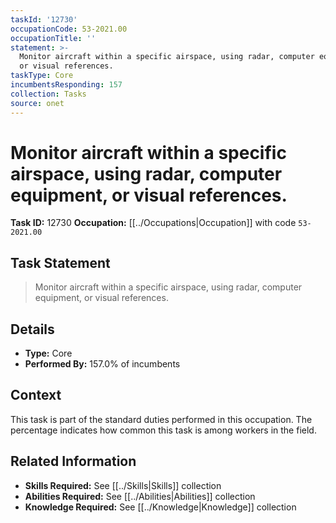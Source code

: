 ```yaml
---
taskId: '12730'
occupationCode: 53-2021.00
occupationTitle: ''
statement: >-
  Monitor aircraft within a specific airspace, using radar, computer equipment,
  or visual references.
taskType: Core
incumbentsResponding: 157
collection: Tasks
source: onet
---
```

# Monitor aircraft within a specific airspace, using radar, computer equipment, or visual references.

**Task ID:** 12730
**Occupation:** [[../Occupations|Occupation]] with code `53-2021.00`

## Task Statement

> Monitor aircraft within a specific airspace, using radar, computer equipment, or visual references.

## Details

- **Type:** Core
- **Performed By:** 157.0% of incumbents

## Context

This task is part of the standard duties performed in this occupation. The percentage indicates how common this task is among workers in the field.

## Related Information

- **Skills Required:** See [[../Skills|Skills]] collection
- **Abilities Required:** See [[../Abilities|Abilities]] collection
- **Knowledge Required:** See [[../Knowledge|Knowledge]] collection
